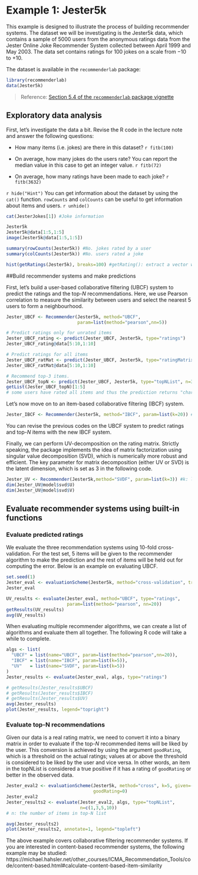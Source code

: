 # Example 1: Jester5k

This example is designed to illustrate the process of building recommender systems. The dataset we will be investigating is the Jester5k data, which contains a sample of 5000 users from the anonymous ratings data from the Jester Online Joke Recommender System collected between April 1999 and May 2003. The data set contains ratings for 100 jokes on a scale from −10 to +10. 

The dataset is available in the `recommenderlab` package:

```r
library(recommenderlab)
data(Jester5k)
```

> Reference: [Section 5.4 of the `recommenderlab` package vignette](https://cran.r-project.org/web/packages/recommenderlab/vignettes/recommenderlab.pdf)

## Exploratory data analysis

First, let's investigate the data a bit. Revise the R code in the lecture note and answer the following questions:

* How many items (i.e. jokes) are there in this dataset? `r fitb(100)`

* On average, how many jokes do the users rate? You can report the median value in this case to get an integer value. `r fitb(72)`

* On average, how many ratings have been made to each joke? `r fitb(3632)`

`r hide("Hint")`
You can get information about the dataset by using the `cat()` function. `rowCounts` and `colCounts` can be useful to get information about items and users. 
`r unhide()`

```r
cat(JesterJokes[1]) #Joke information

Jester5k
Jester5k@data[1:5,1:5]
image(Jester5k@data[1:5,1:5])

summary(rowCounts(Jester5k)) #No. jokes rated by a user
summary(colCounts(Jester5k)) #No. users rated a joke

hist(getRatings(Jester5k), breaks=100) #getRating(): extract a vector with all non-missing ratings from a rating matrix
```

##Build recommender systems and make predictions

First, let's build a user-based collaborative filtering (UBCF) system to predict the ratings and the top-$N$ recommendations. Here, we use Pearson correlation to measure the similarity between users and select the nearest 5 users to form a neighbourhood. 
```r
Jester_UBCF <- Recommender(Jester5k, method="UBCF",
                           param=list(method="pearson",nn=5))

# Predict ratings only for unrated items
Jester_UBCF_rating <- predict(Jester_UBCF, Jester5k, type="ratings")
Jester_UBCF_rating@data[5:10,1:10] 

# Predict ratings for all items 
Jester_UBCF_ratMat <- predict(Jester_UBCF, Jester5k, type="ratingMatrix")
Jester_UBCF_ratMat@data[5:10,1:10] 

# Recommend top-3 items.
Jester_UBCF_topN <- predict(Jester_UBCF, Jester5k, type="topNList", n=3)
getList(Jester_UBCF_topN)[1:5]
# some users have rated all items and thus the prediction returns "character(0)"
```

Let's now move on to an item-based collaborative filtering (IBCF) system.
```r
Jester_IBCF <- Recommender(Jester5k, method="IBCF", param=list(k=20)) #k: no. similar items
```

You can revise the previous codes on the UBCF system to predict ratings and top-$N$ items with the new IBCF system. 

Finally, we can perform UV-decomposition on the rating matrix. Strictly speaking, the package implements the idea of matrix factorization using singular value decomposition (SVD), which is numerically more robust and efficient. The key parameter for matrix decomposition (either UV or SVD) is the latent dimension, which is set as 3 in the following code. 
```r
Jester_UV <- Recommender(Jester5k,method="SVDF", param=list(k=3)) #k: latent dimension
dim(Jester_UV@model$svd$U)
dim(Jester_UV@model$svd$V)
```


## Evaluate recommender systems using built-in functions

### Evaluate predicted ratings

We evaluate the three recommendation systems using 10-fold cross-validation. For the test set, 5 items will be given to the recommender algorithm to make the prediction and the rest of items will be held out for computing the error. Below is an example on evaluating UBCF. 
```r
set.seed(1)
Jester_eval <- evaluationScheme(Jester5k, method="cross-validation", train=10, given=5)
Jester_eval

UV_results <- evaluate(Jester_eval, method="UBCF", type="ratings",
                       param=list(method="pearson", nn=20))
getResults(UV_results)
avg(UV_results)
```

When evaluating multiple recommender algorithms, we can create a list of algorithms and evaluate them all together. The following R code will take a while to complete. 

```r
algs <- list(
  "UBCF" = list(name="UBCF", param=list(method="pearson",nn=20)),
  "IBCF" = list(name="IBCF", param=list(k=5)),
  "UV"   = list(name="SVDF", param=list(k=5))
)
Jester_results <- evaluate(Jester_eval, algs, type="ratings")

# getResults(Jester_results$UBCF)
# getResults(Jester_results$IBCF)
# getResults(Jester_results$UV)
avg(Jester_results)
plot(Jester_results, legend="topright")
```

### Evaluate top-N recommendations

Given our data is a real rating matrix, we need to convert it into a binary matrix in order to evaluate if the top-$N$ recommended items will be liked by the user. This conversion is achieved by using the argument `goodRating`, which is a threshold on the actual ratings; values at or above the threshold is considered to be liked by the user and vice versa. In other words, an item in the topNList is considered a true positive if it has a rating of `goodRating` or better in the observed data.

```r
Jester_eval2 <- evaluationScheme(Jester5k, method="cross", k=5, given=-5,
                                 goodRating=0) 
Jester_eval2
Jester_results2 <- evaluate(Jester_eval2, algs, type="topNList",
                            n=c(1,3,5,10))
# n: the number of items in top-N list

avg(Jester_results2)
plot(Jester_results2, annotate=1, legend="topleft")
```

The above example covers collaborative filtering recommender systems. If you are interested in content-based recommender systems, the following example may be studied: 
https://michael.hahsler.net/other_courses/ICMA_Recommendation_Tools/code/content-based.html#calculate-content-based-item-similarity

